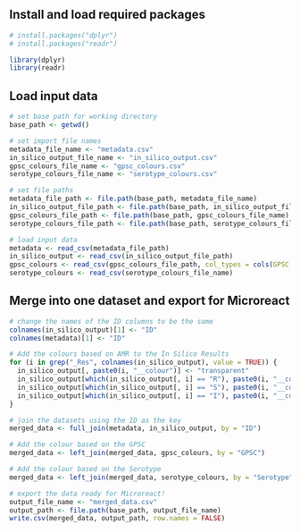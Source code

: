 ## Install and load required packages

```r
# install.packages("dplyr")
# install.packages("readr")

library(dplyr)
library(readr)
```

## Load input data

```r
# set base path for working directory
base_path <- getwd()

# set import file names
metadata_file_name <- "metadata.csv"
in_silico_output_file_name <- "in_silico_output.csv"
gpsc_colours_file_name <- "gpsc_colours.csv"
serotype_colours_file_name <- "serotype_colours.csv"

# set file paths
metadata_file_path <- file.path(base_path, metadata_file_name)
in_silico_output_file_path <- file.path(base_path, in_silico_output_file_name)
gpsc_colours_file_path <- file.path(base_path, gpsc_colours_file_name)
serotype_colours_file_path <- file.path(base_path, serotype_colours_file_name)

# load input data
metadata <- read_csv(metadata_file_path)
in_silico_output <- read_csv(in_silico_output_file_path)
gpsc_colours <- read_csv(gpsc_colours_file_path, col_types = cols(GPSC = col_character()))
serotype_colours <- read_csv(serotype_colours_file_name)
```

## Merge into one dataset and export for Microreact

```r
# change the names of the ID columns to be the same
colnames(in_silico_output)[1] <- "ID"
colnames(metadata)[1] <- "ID"

# Add the colours based on AMR to the In Silico Results
for (i in grep("_Res", colnames(in_silico_output), value = TRUE)) {
  in_silico_output[, paste0(i, "__colour")] <- "transparent"
  in_silico_output[which(in_silico_output[, i] == "R"), paste0(i, "__colour")] <- "#ff2722"
  in_silico_output[which(in_silico_output[, i] == "S"), paste0(i, "__colour")] <- "#0069ec"
  in_silico_output[which(in_silico_output[, i] == "I"), paste0(i, "__colour")] <- "#f797b1"
}

# join the datasets using the ID as the key
merged_data <- full_join(metadata, in_silico_output, by = "ID")

# Add the colour based on the GPSC
merged_data <- left_join(merged_data, gpsc_colours, by = "GPSC")

# Add the colour based on the Serotype
merged_data <- left_join(merged_data, serotype_colours, by = "Serotype")

# export the data ready for Microreact!
output_file_name <- "merged_data.csv"
output_path <- file.path(base_path, output_file_name)
write.csv(merged_data, output_path, row.names = FALSE)
```
